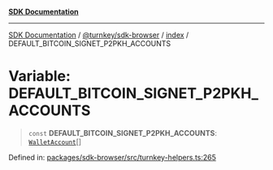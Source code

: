 [**SDK Documentation**](../../../../README.mdx)

***

[SDK Documentation](../../../../packages.mdx) / [@turnkey/sdk-browser](../../README.mdx) / [index](../README.mdx) / DEFAULT\_BITCOIN\_SIGNET\_P2PKH\_ACCOUNTS

# Variable: DEFAULT\_BITCOIN\_SIGNET\_P2PKH\_ACCOUNTS

> `const` **DEFAULT\_BITCOIN\_SIGNET\_P2PKH\_ACCOUNTS**: [`WalletAccount`](../interfaces/WalletAccount.mdx)[]

Defined in: [packages/sdk-browser/src/turnkey-helpers.ts:265](https://github.com/tkhq/sdk/blob/e1b1a69bdd608320aaf03cc2dbbf68dc0c52b28d/packages/sdk-browser/src/turnkey-helpers.ts#L265)
